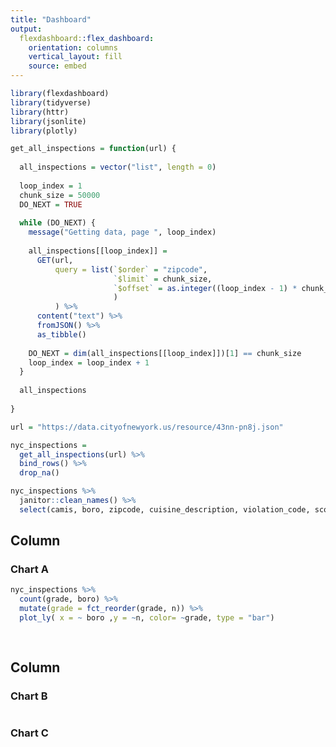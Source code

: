 ```yaml
---
title: "Dashboard"
output: 
  flexdashboard::flex_dashboard:
    orientation: columns
    vertical_layout: fill
    source: embed
---
```


```r
library(flexdashboard)
library(tidyverse)
library(httr)
library(jsonlite)
library(plotly)

get_all_inspections = function(url) {
  
  all_inspections = vector("list", length = 0)
  
  loop_index = 1
  chunk_size = 50000
  DO_NEXT = TRUE
  
  while (DO_NEXT) {
    message("Getting data, page ", loop_index)
    
    all_inspections[[loop_index]] = 
      GET(url,
          query = list(`$order` = "zipcode",
                       `$limit` = chunk_size,
                       `$offset` = as.integer((loop_index - 1) * chunk_size)
                       )
          ) %>%
      content("text") %>%
      fromJSON() %>%
      as_tibble()
    
    DO_NEXT = dim(all_inspections[[loop_index]])[1] == chunk_size
    loop_index = loop_index + 1
  }
  
  all_inspections
  
}

url = "https://data.cityofnewyork.us/resource/43nn-pn8j.json"

nyc_inspections = 
  get_all_inspections(url) %>%
  bind_rows() %>% 
  drop_na()
```


```r
nyc_inspections %>%
  janitor::clean_names() %>% 
  select(camis, boro, zipcode, cuisine_description, violation_code, score, grade, inspection_type, latitude, longitude, grade_date)

```




Column {data-width=650}
-----------------------------------------------------------------------

### Chart A

```r
nyc_inspections %>% 
  count(grade, boro) %>% 
  mutate(grade = fct_reorder(grade, n)) %>% 
  plot_ly( x = ~ boro ,y = ~n, color= ~grade, type = "bar")
    
   
```

Column {data-width=350}
-----------------------------------------------------------------------

### Chart B

```r

```

### Chart C

```r

```

